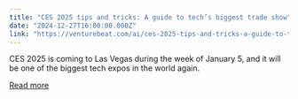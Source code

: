 ```yaml
---
title: "CES 2025 tips and tricks: A guide to tech’s biggest trade show"
date: "2024-12-27T16:00:00.000Z"
link: "https://venturebeat.com/ai/ces-2025-tips-and-tricks-a-guide-to-techs-biggest-trade-show/"
---
```


CES 2025 is coming to Las Vegas during the week of January 5, and it will be one of the biggest tech expos in the world again.

[Read more](https://venturebeat.com/ai/ces-2025-tips-and-tricks-a-guide-to-techs-biggest-trade-show/)
